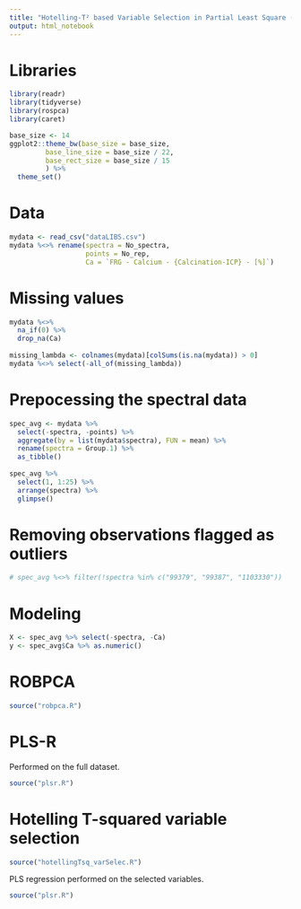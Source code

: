 ```yaml
---
title: "Hotelling-T² based Variable Selection in Partial Least Square (PLS)"
output: html_notebook
---
```


# Libraries
```r
library(readr)
library(tidyverse)
library(rospca)
library(caret)

base_size <- 14
ggplot2::theme_bw(base_size = base_size,
         base_line_size = base_size / 22,
         base_rect_size = base_size / 15
         ) %>% 
  theme_set()
```

# Data
```r
mydata <- read_csv("dataLIBS.csv")
mydata %<>% rename(spectra = No_spectra,
                   points = No_rep,
                   Ca = `FRG - Calcium - {Calcination-ICP} - [%]`)
```

# Missing values
```r
mydata %<>%
  na_if(0) %>%
  drop_na(Ca)
  
missing_lambda <- colnames(mydata)[colSums(is.na(mydata)) > 0]
mydata %<>% select(-all_of(missing_lambda))
```

# Prepocessing the spectral data
```r
spec_avg <- mydata %>%
  select(-spectra, -points) %>%
  aggregate(by = list(mydata$spectra), FUN = mean) %>%
  rename(spectra = Group.1) %>%
  as_tibble()
  
spec_avg %>%
  select(1, 1:25) %>%
  arrange(spectra) %>%
  glimpse()
```

# Removing observations flagged as outliers 
```r
# spec_avg %<>% filter(!spectra %in% c("99379", "99387", "1103330"))
```

# Modeling 
```r
X <- spec_avg %>% select(-spectra, -Ca)
y <- spec_avg$Ca %>% as.numeric()
```

# ROBPCA
```r
source("robpca.R")
```

# PLS-R
Performed on the full dataset.
```r
source("plsr.R")
```

# Hotelling T-squared variable selection
```r
source("hotellingTsq_varSelec.R")
```
PLS regression performed on the selected variables.
```r
source("plsr.R")
```
